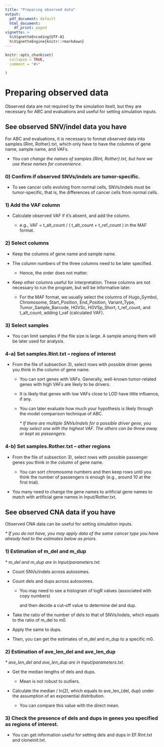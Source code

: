 ```yaml
---
title: "Preparing observed data"
output:
  pdf_document: default
  html_document:
    df_print: paged
vignette: >
  %\VignetteEncoding{UTF-8}
  %\VignetteEngine{knitr::rmarkdown}
---
```


```r
knitr::opts_chunk$set(
  collapse = TRUE,
  comment = "#>"
  
)
```

# Preparing observed data

Observed data are not required by the simulation itselt, but they are necessary for ABC and evaluations and useful for setting simulation inputs.

## See observed SNV/indel data you have

For ABC and evaluations, it is necessary to format observed data into samples.{Rint, Rother}.txt, which only have to have the columns of gene name, sample name, and VAFs.

-   *You can change the names of samples.{Rint, Rother}.txt, but here we use these names for convenience.*

### 0) Confirm if observed SNVs/indels are tumor-specific.

-   To see cancer cells evolving from normal cells, SNVs/indels must be tumor-specific, that is, the differences of cancer cells from normal cells.

### 1) Add the VAF column

-   Calculate observed VAF if it's absent, and add the column.

    -   e.g., VAF = t_alt_count / ( t_alt_count + t_ref_count ) in the MAF format.

### 2) Select columns

-   Keep the columns of gene name and sample name.

-   The column numbers of the three columns need to be later specified.

    -   Hence, the order does not matter.

-   Keep other columns useful for interpretation. These columns are not necessary to run the program, but will be informative later.

    -   For the MAF format, we usually select the columns of Hugo_Symbol, Chromosome, Start_Position, End_Position, Variant_Type, Tumor_Sample_Barcode, HGVSc, HGVSp_Short, t_ref_count, and t_alt_count, adding t_vaf (calculated VAF).

### 3) Select samples

-   You can limit samples if the file size is large. A sample among them will be later used for analysis.

### 4-a) Set samples.Rint.txt – regions of interest

-   From the file of subsection 3), select rows with possible driver genes you think in the column of gene name.

    -   You can sort genes with VAFs. Generally, well-known tumor-related genes with high VAFs are likely to be drivers.

    -   It is likely that genes with low VAFs close to LOD have little influence, if any.

    -   You can later evaluate how much your hypothesis is likely through the model comparison technique of ABC.

        *\* If there are multiple SNVs/indels for a possible driver gene, you may select one with the highest VAF. The others can be threw away or kept as passengers.*

### 4-b) Set samples.Rother.txt – other regions

-   From the file of subsection 3), select rows with possible passenger genes you think in the column of gene name.

    -   You can sort chromosome numbers and then keep rows until you think the number of passengers is enough (e.g., around 10 at the first trial).

-   You many need to change the gene names to artificial gene names to match with artificial gene names in Input/Rother.txt.

## See observed CNA data if you have

Observed CNA data can be useful for setting simulation inputs.

*\* If you do not have, you may apply data of the same cancer type you have already had to the estimates below as priors.*

### 1) Estimation of m_del and m_dup

*\* m_del and m_dup are in Input/parameters.txt.*

-   Count SNVs/indels across autosomes.

-   Count dels and dups across autosomes.

    -   You may need to see a histogram of logR values (associated with copy numbers)

        and then decide a cut-off value to determine del and dup.

-   Take the ratio of the number of dels to that of SNVs/indels, which equals to the ratio of m_del to m0.

-   Apply the same to dups.

-   Then, you can get the estimates of m_del and m_dup to a specific m0.

### 2) Estimation of ave_len_del and ave_len_dup

*\* ave_len_del and ave_len_dup are in Input/parameters.txt.*

-   Get the median lengths of dels and dups.

    -   Mean is not robust to outliers.

-   Calculate the median / ln(2), which equals to ave_len\_{del, dup} under the assumption of an exponential distribution.

    -   You can compare this value with the direct mean.

### 3) Check the presence of dels and dups in genes you specified as regions of interest.

-   You can get information useful for setting dels and dups in EF.Rint.txt and cloneinit.txt.

